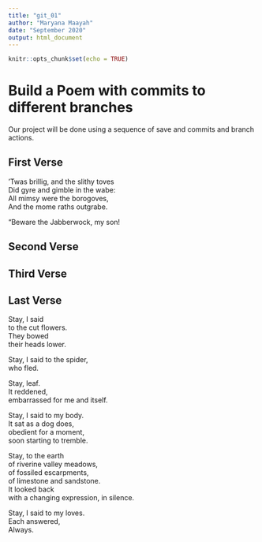 ```yaml
---
title: "git_01"
author: "Maryana Maayah"
date: "September 2020"
output: html_document
---
```


```r
knitr::opts_chunk$set(echo = TRUE)
```
# Build a Poem with commits to different branches
Our project will be done using a sequence of save and commits and branch actions.
<!-- Do not modify or change any text in "!--" bracketed areas such as this --- these are instructions to
you, if you change any of this the git program will notice it and compromise your git merging strategy !-->

## First Verse 
<!--Put the first five lines of a poem by Lewis Carrol in this section!-->
’Twas brillig, and the slithy toves    
      Did gyre and gimble in the wabe:   
All mimsy were the borogoves,   
      And the mome raths outgrabe.  
  
“Beware the Jabberwock, my son!   


## Second Verse
<!--Put the first five lines of a poem by Robert Frost here!-->

## Third Verse
<!--Put the first two verses of The Walrus and the Carpenter here!-->

## Last Verse
<!--Put a short poem of your choice 8-20 lines,here!-->
Stay, I said  
to the cut flowers.  
They bowed  
their heads lower.  
  
Stay, I said to the spider,  
who fled.  
  
Stay, leaf.  
It reddened,  
embarrassed for me and itself.  
  
Stay, I said to my body.  
It sat as a dog does,  
obedient for a moment,  
soon starting to tremble.  
  
Stay, to the earth  
of riverine valley meadows,  
of fossiled escarpments,  
of limestone and sandstone.  
It looked back  
with a changing expression, in silence.  
  
Stay, I said to my loves.  
Each answered,  
Always.  
